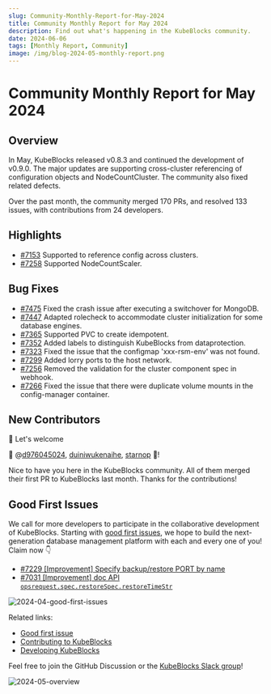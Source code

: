 ```yaml
---
slug: Community-Monthly-Report-for-May-2024
title: Community Monthly Report for May 2024
description: Find out what's happening in the KubeBlocks community.
date: 2024-06-06
tags: [Monthly Report, Community]
image: /img/blog-2024-05-monthly-report.png
---
```


# Community Monthly Report for May 2024

## Overview

In May, KubeBlocks released v0.8.3 and continued the development of v0.9.0. The major updates are supporting cross-cluster referencing of configuration objects and NodeCountCluster. The community also fixed related defects.

Over the past month, the community merged 170 PRs, and resolved 133 issues, with contributions from 24 developers.

## Highlights

- [#7153](https://github.com/apecloud/kubeblocks/pull/7153) Supported to reference config across clusters.
- [#7258](https://github.com/apecloud/kubeblocks/pull/7258) Supported NodeCountScaler.

## Bug Fixes

- [#7475](https://github.com/apecloud/kubeblocks/pull/7475) Fixed the crash issue after executing a switchover for MongoDB.
- [#7447](https://github.com/apecloud/kubeblocks/pull/7447) Adapted rolecheck to accommodate cluster initialization for some database engines.
- [#7365](https://github.com/apecloud/kubeblocks/pull/7365) Supported PVC to create idempotent.
- [#7352](https://github.com/apecloud/kubeblocks/pull/7352) Added labels to distinguish KubeBlocks from dataprotection.
- [#7323](https://github.com/apecloud/kubeblocks/pull/7323) Fixed the issue that the configmap 'xxx-rsm-env' was not found.
- [#7299](https://github.com/apecloud/kubeblocks/pull/7299) Added lorry ports to the host network.
- [#7256](https://github.com/apecloud/kubeblocks/pull/7256) Removed the validation for the cluster component spec in webhook.
- [#7266](https://github.com/apecloud/kubeblocks/pull/7267) Fixed the issue that there were duplicate volume mounts in the config-manager container.

## New Contributors

👏 Let's welcome

💙 @[d976045024](https://github.com/d976045024), [duiniwukenaihe](https://github.com/duiniwukenaihe), [starnop](https://github.com/starnop) 💙!

Nice to have you here in the KubeBlocks community. All of them merged their first PR to KubeBlocks last month. Thanks for the contributions!

## Good First Issues

We call for more developers to participate in the collaborative development of KubeBlocks. Starting with [good first issues](https://github.com/apecloud/kubeblocks/contribute), we hope to build the next-generation database management platform with each and every one of you! Claim now 👇

- [#7229 [Improvement] Specify backup/restore PORT by name](https://github.com/apecloud/kubeblocks/issues/7229)
- [#7031 [Improvement] doc API `opsrequest.spec.restoreSpec.restoreTimeStr`](https://github.com/apecloud/kubeblocks/issues/7031)

![2024-04-good-first-issues](./../static/images/2024-04-good-first-issues.jpg)

Related links:
- [Good first issue](https://github.com/apecloud/kubeblocks/contribute)
- [Contributing to KubeBlocks](https://github.com/apecloud/kubeblocks/blob/main/docs/CONTRIBUTING.md)
- [Developing KubeBlocks](https://github.com/apecloud/kubeblocks/blob/main/docs/00%20-%20index.md)

Feel free to join the GitHub Discussion or the [KubeBlocks Slack group](https://join.slack.com/t/kubeblocks/shared_invite/zt-29tx52d8n-vli24S6gtD5ODJlNUqLqbQ)!

![2024-05-overview](./../static/images/2024-05-overview.png)